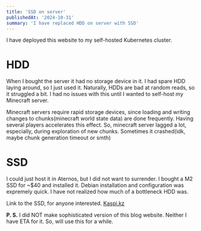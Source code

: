 ```yaml
---
title: 'SSD on server'
publishedAt: '2024-10-31'
summary: 'I have replaced HDD on server with SSD'
---
```


I have deployed this website to my self-hosted Kubernetes cluster.

# HDD

When I bought the server it had no storage device in it. I had spare HDD laying around, so I just used it.
Naturally, HDDs are bad at random reads, so it struggled a bit. I had no issues with this until I wanted to self-host my Minecraft server.

Minecraft servers require rapid storage devices, since loading and writing changes to chunks(minecraft world state data) are done frequently. Having several players accelerates this effect. So, minecraft server lagged a lot, especially, during exploration of new chunks. Sometimes it crashed(idk, maybe chunk generation timeout or smth)  

# SSD

I could just host it in Aternos, but I did not want to surrender. I bought a M2 SSD for ~$40 and installed it. Debian installation and configuration was expremely quick. I have not realized how much of a bottleneck HDD was.

Link to the SSD, for anyone interested. 
[Kaspi.kz](https://kaspi.kz/shop/p/ssd-kingston-nv2-snv2s-500g-500-gb-107632539)


**P. S.** I did NOT make sophisticated version of this blog website. Neither I have ETA for it. So, will use this for a while.
